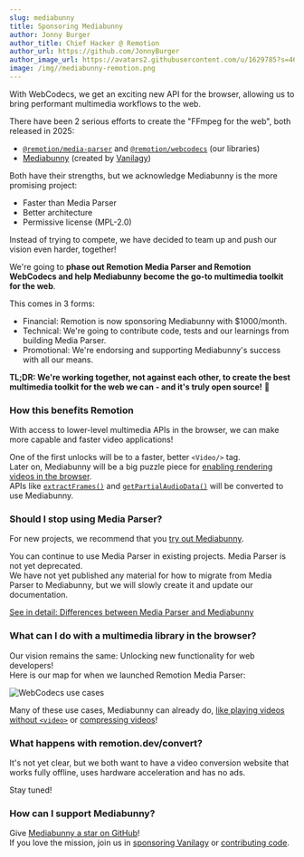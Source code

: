 ```yaml
---
slug: mediabunny
title: Sponsoring Mediabunny
author: Jonny Burger
author_title: Chief Hacker @ Remotion
author_url: https://github.com/JonnyBurger
author_image_url: https://avatars2.githubusercontent.com/u/1629785?s=460&u=12eb94da6070d00fc924761ce06e3a428d01b7e9&v=4
image: /img//mediabunny-remotion.png
---
```



<Bunny />

With WebCodecs, we get an exciting new API for the browser, allowing us to bring performant multimedia workflows to the web.

There have been 2 serious efforts to create the "FFmpeg for the web", both released in 2025:

- [`@remotion/media-parser`](/docs/media-parser) and [`@remotion/webcodecs`](/docs/webcodecs) (our libraries)
- [Mediabunny](https://mediabunny.dev) (created by [Vanilagy](https://github.com/vanilagy))

Both have their strengths, but we acknowledge Mediabunny is the more promising project:

- Faster than Media Parser
- Better architecture
- Permissive license (MPL-2.0)

Instead of trying to compete, we have decided to team up and push our vision even harder, together!

We're going to **phase out Remotion Media Parser and Remotion WebCodecs and help Mediabunny become the go-to multimedia toolkit for the web**.

This comes in 3 forms:

- Financial: Remotion is now sponsoring Mediabunny with $1000/month.
- Technical: We're going to contribute code, tests and our learnings from building Media Parser.
- Promotional: We're endorsing and supporting Mediabunny's success with all our means.

**TL;DR: We're working together, not against each other, to create the best multimedia toolkit for the web we can - and it's truly open source!** 🐰

### How this benefits Remotion

With access to lower-level multimedia APIs in the browser, we can make more capable and faster video applications!

One of the first unlocks will be to a faster, better `<Video/>` tag.  
Later on, Mediabunny will be a big puzzle piece for [enabling rendering videos in the browser](/docs/miscellaneous/render-in-browser).  
APIs like [`extractFrames()`](/docs/webcodecs/extract-frames) and [`getPartialAudioData()`](/docs/webcodecs/get-partial-audio-data) will be converted to use Mediabunny.

### Should I stop using Media Parser?

For new projects, we recommend that you [try out Mediabunny](https://mediabunny.dev/guide/quick-start).

You can continue to use Media Parser in existing projects. Media Parser is not yet deprecated.  
We have not yet published any material for how to migrate from Media Parser to Mediabunny, but we will slowly create it and update our documentation.

[See in detail: Differences between Media Parser and Mediabunny](/docs/mediabunny-migration)

### What can I do with a multimedia library in the browser?

Our vision remains the same: Unlocking new functionality for web developers!  
Here is our map for when we launched Remotion Media Parser:

<img src="/img/webcodecs-use-cases.png" alt="WebCodecs use cases" />

Many of these use cases, Mediabunny can already do, [like playing videos without `<video>`](https://mediabunny.dev/examples/media-player/) or [compressing videos](https://mediabunny.dev/examples/file-compression/)!

### What happens with remotion.dev/convert?

It's not yet clear, but we both want to have a video conversion website that works fully offline, uses hardware acceleration and has no ads.

Stay tuned!

### How can I support Mediabunny?

Give [Mediabunny a star on GitHub](https://github.com/vanilagy/mediabunny)!  
If you love the mission, join us in [sponsoring Vanilagy](https://github.com/sponsors/vanilagy) or [contributing code](https://github.com/Vanilagy/mediabunny#implementation--development).
